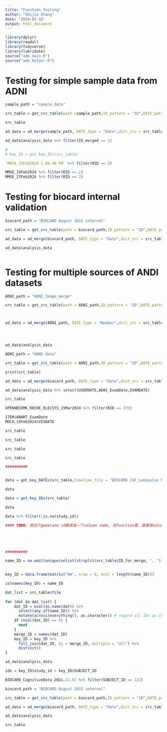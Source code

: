 ```yaml
---
title: "Function Testing"
author: "Shijia Zhang"
date: "2024-03-10"
output: html_document
---
```


```r
library(dplyr)
library(readxl)
library(tidyverse)
library(lubridate)
source("adm_main.R")
source("adm_helper.R")
```

# Testing for simple sample data from ADNI

```r
sample_path = "sample_data"

src_table = get_src_table(path =sample_path,ID_pattern = "ID",DATE_pattern = "Date",ID_usr_list = c("RID"),DATE_usr_list = c("date"))

src_table

ad_data = ad_merge(sample_path, DATE_type = "Date",dict_src = src_table)

ad_data$analysis_data %>% filter(ID_merged == 2)

# 
# key_ID = get_key_IDs(src_table)
```

```r
`MOCA_15Feb2024 1.08.40 PM` %>% filter(RID == 2)
```

```r
MMSE_15Feb2024 %>% filter(RID == 2)
MMSE_27Feb2024 %>% filter(RID == 2)
```



# Testing for biocard internal validation
```r
biocard_path = "BIOCARD August 2021 internal"

src_table = get_src_table(path = biocard_path,ID_pattern = "ID",DATE_pattern = "Date",ID_usr_list = c("study_id","SUBJECT_ID"))

ad_data = ad_merge(biocard_path, DATE_type = "Date",dict_src = src_table)

ad_data$analysis_data 



```
# Testing for multiple sources of ANDI datasets

```r
ADNI_path = "ADNI_Image_merge"

src_table = get_src_table(path = ADNI_path,ID_pattern = "ID",DATE_pattern = "VIS",ID_usr_list = c("RID"))



ad_data = ad_merge(ADNI_path, DATE_type = "Number",dict_src = src_table)




ad_data$analysis_data


```



```r
ADNI_path = "ADNI data"

src_table = get_src_table(path = ADNI_path,ID_pattern = "ID",DATE_pattern = "Date",ID_usr_list = c("RID"),DATE_usr_list = c("USERDATE"))

print(src_table)

ad_data = ad_merge(biocard_path, DATE_type = "Date",dict_src = src_table)

ad_data$analysis_data %>% select(USERDATE,ADAS_ExamDate,EXAMDATE)


```

```r


src_table

UPENNBIOMK_ROCHE_ELECSYS_15Mar2024 %>% filter(RID == 376)

ITEM$ANART_ExamDate
MOCA_15Feb2024$VISDATE

src_table


```

```r
src_table
```

```r
src_table
```

```r
src_table
```



```r
##########


data = get_key_DATEs(src_table,timeline_file = "BIOCARD CSF_Lumipulse Data with dates_081320_pre1995Removed",DATE_type = "Date")

data

data = get_key_IDs(src_table)

data 

data %>% filter(!is.na(study_id))

#### TODO: 把这个generate id都改成一个column name, 在function里，直接改column name





##########

name_ID = na.omit(unique(unlist(strsplit(src_table$ID_for_merge, ", "))))
 

key_ID = data.frame(matrix("NA", nrow = 0, ncol = length(name_ID)))

colnames(key_ID) = name_ID

dat_list = src_table$file
 
for (dat in dat_list) {
    dat_ID = eval(as.name(dat)) %>%
      select(any_of(name_ID)) %>%
      mutate(across(everything(), as.character)) # regard all IDs as characters
    if (ncol(dat_ID) == 0) {
      next
    }
    merge_ID = names(dat_ID)
    key_ID = key_ID %>%
      full_join(dat_ID, by = merge_ID, multiple = "all") %>% 
      distinct()
}

ad_data$analysis_data 

ids = key_ID$study_id + key_ID$SUBJECT_ID
```

```r
BIOCARD_CognitiveData_2021.11.02 %>% filter(SUBJECT_ID == 121)
```
```r
biocard_path = "BIOCARD August 2021 internal"

src_table = get_src_table(path = biocard_path,ID_pattern = "ID",DATE_pattern = "Date",ID_usr_list = c("SUBJECT_ID"))

ad_data = ad_merge(biocard_path, DATE_type = "Date",dict_src = src_table)

ad_data$analysis_data
```

```r
src_table
```

